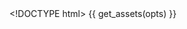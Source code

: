 <!DOCTYPE html>
<html>
  <head>
    <meta http-equiv="Content-Type" content="text/html; charset=utf-8"/>
    <title>{{ opts$params$title }}</title>
    {{ get_assets(opts) }}
  </head>

  <body>
    <div id="example" class="parcoords"></div>

    <script id="brushing">
        var colors = {{ get_color_scale(opts) }}

        var color_palette = function(d) { return colors(d["{{ get_color_by_param(opts) }}"]); };

        d3.csv({{ get_data_as_csv_file(opts) }}, function(data) {
          d3.parcoords()("#example")
            .height({{ opts$params$height }})
            .width({{ opts$params$width }})
            .margin({{ get_padding_param(opts) }})
            .data(data)
            .color(color_palette)
            .alpha(0.4)
            .render()
            .shadows()
            .brushable()  // enable brushing
            .reorderable(); // enable moving axes
        });
    </script>

    </body>
</html>


